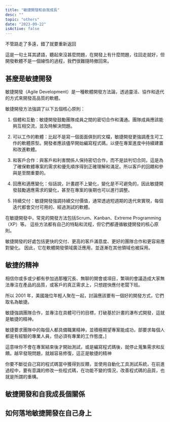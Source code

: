 ```yaml
---
title: "敏捷開發和自我成長"
desc: ""
topic: "others"
date: "2023-09-22"
isActive: false
---
```


不管路走了多遠，錯了就要重新返回

這是一句土耳其諺語，聽起來沒甚麼問題，在開發上有什麼問題，往回走就好，但開發軟體不是一個線性的過程，我們很難隨時撤回來。



## 甚麼是敏捷開發
敏捷開發（Agile Development）是一種軟體開發方法論，透過靈活、協作和迭代的方式來開發高品質的軟體。 

敏捷開發方法強調了以下五個核心原則：

1. 個體和互動：敏捷開發鼓勵團隊成員之間的密切合作和溝通。團隊成員應該能夠互相交流，並及時解決問題。

2. 可以工作的軟體：比起不是寫一個面面俱到的文檔，敏捷開發更強調產生可工作的軟體原型。開發者應該儘早開始編寫程式碼，以便在專案進度中持續建置和改進軟體。

3. 和客戶合作：與客戶和利害關係人保持密切合作，而不是談判切合同，這是為了確保軟體專案的需求和優先順序得到正確理解和滿足。所以客戶的回饋和參與是至關重要的。

4. 回應和適應變化：俗話說，計畫趕不上變化，變化是不可避免的，因此敏捷開發鼓勵適應需求的變化，甚至在專案的後期也可以進行調整。

5. 持續交付：敏捷開發強調持續交付價值，通常透過短週期的迭代來實現，每個迭代都會交付可用的、經過測試的軟體。

在敏捷開發中，常見的開發方法包括Scrum、Kanban、Extreme Programming（XP）等。 這些方法都有自己的特點和流程，但它們都遵循敏捷開發的核心原則。

敏捷開發的好處包括更快的交付、更高的客戶滿意度、更好的團隊合作和更容易應對變化。 因此，它在軟體開發領域廣泛應用，並逐漸在其他領域也被採用。

## 敏捷的精神
相信你或多或少都有參加過那種冗長、無聊的開會或項目，繁瑣的會議造成大家無法專注在產品的品質，或客戶的真正需求上，只想趕快應付老闆下班。

所以 2001 年，美國幾位年輕人聚在一起，討論應該要有一個好的開發方式，它們取名為敏捷。

敏捷強調團隊合作，並專注在具體可行的目標，打破基於計畫的瀑布式開發，這就是敏捷的精神。

敏捷要求團隊中的每個人都具備職業精神，並積極期望專案能成功，部要求每個人都是有經驗的專業人員，但必須有專業的工作態度。]

這意味你不會在專案結束後才開始測試，或是編寫程式碼後，就停止蒐集需求和反饋。越早發現問題，就越容易修復，這正是敏捷的精神

你要不斷從自己寫的程式碼當中獲得到反饋，並使用自動化工具測試系統，在前進過程中，要有意識的修改一些程式碼，在功能不變的情況，改善程式碼的品質，也就是所謂的重構。


## 敏捷開發和自我成長個關係

## 如何落地敏捷開發在自己身上
